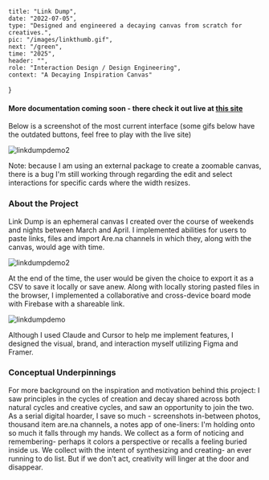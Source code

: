     title: "Link Dump",
    date: "2022-07-05",
    type: "Designed and engineered a decaying canvas from scratch for creatives.",
    pic: "/images/linkthumb.gif",
    next: "/green",
    time: "2025",
    header: "",
    role: "Interaction Design / Design Engineering",
    context: "A Decaying Inspiration Canvas"
}
#### More documentation coming soon - there check it out live at [this site](https://linkdump.connie.surf/)

Below is a screenshot of the most current interface (some gifs below have the outdated buttons, feel free to play with the live site)

![linkdumpdemo2](images/v2.png)

Note: because I am using an external package to create a zoomable canvas, there is a bug I'm still working through regarding the edit and select interactions for specific cards where the width resizes.

### About the Project

Link Dump is an ephemeral canvas I created over the course of weekends and nights between March and April. I implemented abilities for users to paste links, files and import Are.na channels in which they, along with the canvas, would age with time.

![linkdumpdemo2](images/linkdump2.gif)

At the end of the time, the user would be given the choice to export it as a CSV to save it locally or save anew. Along with locally storing pasted files in the browser, I implemented a collaborative and cross-device board mode with Firebase with a shareable link. 

![linkdumpdemo](images/linkdump.gif)

Although I used Claude and Cursor to help me implement features, I designed the visual, brand, and interaction myself utilizing Figma and Framer.

### Conceptual Underpinnings

For more background on the inspiration and motivation behind this project: I saw principles in the cycles of creation and decay shared across both natural cycles and creative cycles, and saw an opportunity to join the two. As a serial digital hoarder, I save so much - screenshots in-between photos, thousand item are.na channels, a notes app of one-liners: I'm holding onto so much it falls through my hands. We collect as a form of noticing and remembering- perhaps it colors a perspective or recalls a feeling buried inside us. We collect with the intent of synthesizing and creating- an ever running to do list. But if we don't act, creativity will linger at the door and disappear.